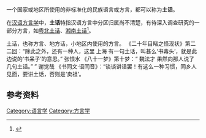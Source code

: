 一个国家或地区所使用的非标准化的民族语言或方言，都可以称为'''土话'''。

在[[汉语|汉语]][[方言学|方言学]]中，'''土话'''特指汉语方言中分区归属尚不清楚，有待深入调查研究的一部分方言，如[[粤北土话|粤北土话]]、[[湘南土话|湘南土话]]<ref name=YYXMC>{{Cite book | author = 语言学名词审定委员会 | title = 语言学名词 | location = 北京 | publisher = 商务印书馆 | date = 2011 | ISBN = 9787100068710}}</ref>{{rp|117}}。

土话，也称方言、地方话，小地区内使用的方言。
《二十年目睹之怪现状》第二二回：“除此之外，还有一种人，这里 上海 有一句土话，叫甚么‘书毒头’，就是此边说的‘书呆子’的意思。” 张恨水 《八十一梦》第十梦：“ 魏法才 果然向那人说了几句土话。” ” 谢觉哉 《书同文·语同音》：“谈谈讲话罢！有这么一种习惯，同乡人见面，要讲土话，否则是‘卖祖’。

== 参考资料 ==
{{reflist|2}}

[[Category:语言学|Category:语言学]]
[[Category:方言学|Category:方言学]]